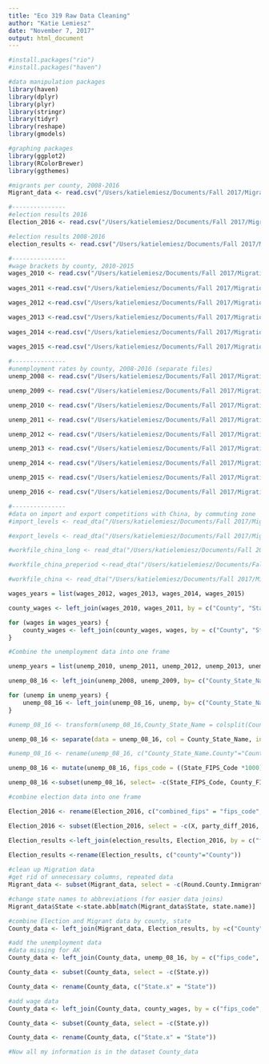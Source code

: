 ```yaml
---
title: "Eco 319 Raw Data Cleaning"
author: "Katie Lemiesz"
date: "November 7, 2017"
output: html_document
---
```


```r
#install.packages("rio")
#install.packages("haven")

#data manipulation packages
library(haven)
library(dplyr)
library(plyr)
library(stringr)
library(tidyr)
library(reshape)
library(gmodels)

#graphing packages
library(ggplot2)
library(RColorBrewer)
library(ggthemes)

```

```r
#migrants per county, 2008-2016
Migrant_data <- read.csv("/Users/katielemiesz/Documents/Fall 2017/Migration Economics/Research Project/Data/Migrants_in_County_data.csv")

#---------------
#election results 2016
Election_2016 <- read.csv("/Users/katielemiesz/Documents/Fall 2017/Migration Economics/Research Project/Data/Election Data from GitHub/2016_US_County_Level_Presidential_Results.csv")

#election results 2008-2016
election_results <- read.csv("/Users/katielemiesz/Documents/Fall 2017/Migration Economics/Research Project/Data/Election Data from GitHub/US_County_Level_Presidential_Results_08-16.csv")

#---------------
#wage brackets by county, 2010-2015
wages_2010 <- read.csv("/Users/katielemiesz/Documents/Fall 2017/Migration Economics/Research Project/Data/County_wages_2010.csv")
  
wages_2011 <-read.csv("/Users/katielemiesz/Documents/Fall 2017/Migration Economics/Research Project/Data/County_wages_2011.csv")

wages_2012 <-read.csv("/Users/katielemiesz/Documents/Fall 2017/Migration Economics/Research Project/Data/County_wages_2012.csv")

wages_2013 <-read.csv("/Users/katielemiesz/Documents/Fall 2017/Migration Economics/Research Project/Data/County_wages_2013.csv")
  
wages_2014 <-read.csv("/Users/katielemiesz/Documents/Fall 2017/Migration Economics/Research Project/Data/County_wages_2014.csv")
  
wages_2015 <-read.csv("/Users/katielemiesz/Documents/Fall 2017/Migration Economics/Research Project/Data/County_wages_2015.csv")

#---------------
#unemployment rates by county, 2008-2016 (separate files)
unemp_2008 <- read.csv("/Users/katielemiesz/Documents/Fall 2017/Migration Economics/Research Project/Data/Unemp Rates/laucnty08.csv")

unemp_2009 <- read.csv("/Users/katielemiesz/Documents/Fall 2017/Migration Economics/Research Project/Data/Unemp Rates/laucnty09.csv")

unemp_2010 <- read.csv("/Users/katielemiesz/Documents/Fall 2017/Migration Economics/Research Project/Data/Unemp Rates/laucnty10.csv")

unemp_2011 <- read.csv("/Users/katielemiesz/Documents/Fall 2017/Migration Economics/Research Project/Data/Unemp Rates/laucnty11.csv")

unemp_2012 <- read.csv("/Users/katielemiesz/Documents/Fall 2017/Migration Economics/Research Project/Data/Unemp Rates/laucnty12.csv")

unemp_2013 <- read.csv("/Users/katielemiesz/Documents/Fall 2017/Migration Economics/Research Project/Data/Unemp Rates/laucnty13.csv")

unemp_2014 <- read.csv("/Users/katielemiesz/Documents/Fall 2017/Migration Economics/Research Project/Data/Unemp Rates/laucnty14.csv")

unemp_2015 <- read.csv("/Users/katielemiesz/Documents/Fall 2017/Migration Economics/Research Project/Data/Unemp Rates/laucnty15.csv")

unemp_2016 <- read.csv("/Users/katielemiesz/Documents/Fall 2017/Migration Economics/Research Project/Data/Unemp Rates/laucnty16.csv")

#---------------
#data on import and export competitions with China, by commuting zone
#import_levels <- read_dta("/Users/katielemiesz/Documents/Fall 2017/Migration Economics/Research Project/Data/import competition measure/dta/import_levels.dta", encoding = NULL)

#export_levels <- read_dta("/Users/katielemiesz/Documents/Fall 2017/Migration Economics/Research Project/Data/import competition measure/dta/export_levels.dta", encoding = NULL)

#workfile_china_long <- read_dta("/Users/katielemiesz/Documents/Fall 2017/Migration Economics/Research Project/Data/import competition measure/dta/workfile_china_long.dta", encoding = NULL)

#workfile_china_preperiod <-read_dta("/Users/katielemiesz/Documents/Fall 2017/Migration Economics/Research Project/Data/import competition measure/dta/workfile_china_preperiod.dta", encoding = NULL)

#workfile_china <- read_dta("/Users/katielemiesz/Documents/Fall 2017/Migration Economics/Research Project/Data/import competition measure/dta/workfile_china.dta", encoding = NULL)

```

```r
wages_years = list(wages_2012, wages_2013, wages_2014, wages_2015)

county_wages <- left_join(wages_2010, wages_2011, by = c("County", "State", "fips_code"))

for (wages in wages_years) {
    county_wages <- left_join(county_wages, wages, by = c("County", "State", "fips_code"))
}

```



```r
#Combine the unemployment data into one frame

unemp_years = list(unemp_2010, unemp_2011, unemp_2012, unemp_2013, unemp_2014, unemp_2015, unemp_2016)

unemp_08_16 <- left_join(unemp_2008, unemp_2009, by= c("County_State_Name","State_FIPS_Code", "County_FIPS_Code"))

for (unemp in unemp_years) {
    unemp_08_16 <- left_join(unemp_08_16, unemp, by= c("County_State_Name", "State_FIPS_Code", "County_FIPS_Code"))
}

#unemp_08_16 <- transform(unemp_08_16,County_State_Name = colsplit(County_State_Name, split =",", names = c("County", "State")))

unemp_08_16 <- separate(data = unemp_08_16, col = County_State_Name, into = c("County", "State"), sep = ",")

#unemp_08_16 <- rename(unemp_08_16, c("County_State_Name.County"="County", "County_State_Name.State" = "State"))

unemp_08_16 <- mutate(unemp_08_16, fips_code = ((State_FIPS_Code *1000)+County_FIPS_Code))

unemp_08_16 <-subset(unemp_08_16, select= -c(State_FIPS_Code, County_FIPS_Code))

```

```r
#combine election data into one frame

Election_2016 <- rename(Election_2016, c("combined_fips" = "fips_code", "county_name"="county", "votes_dem"="votes_dem_2016", "votes_gop"="votes_gop_2016", "total_votes"="total_votes_2016", "per_dem"="percent_dem_2016", "per_gop"="percent_gop_2016", "diff"="party_diff_2016", "per_point_diff"="per_point_diff_2016", "state_abbr"="State"))

Election_2016 <- subset(Election_2016, select = -c(X, party_diff_2016, per_point_diff_2016))

Election_results <-left_join(election_results, Election_2016, by = c("fips_code", "county"))
  
Election_results <-rename(Election_results, c("county"="County"))


```


```r
#clean up Migration data
#get rid of unnecessary columns, repeated data
Migrant_data <- subset(Migrant_data, select = -c(Round.County.Immigrants, Round.State.Immigrants, State.Immigrants))

#change state names to abbreviations (for easier data joins)
Migrant_data$State <-state.abb[match(Migrant_data$State, state.name)]

```

```r
#combine Election and Migrant data by county, state
County_data <- left_join(Migrant_data, Election_results, by =c("County", "State"))

#add the unemployment data
#data missing for AK
County_data <- left_join(County_data, unemp_08_16, by = c("fips_code", "County"))

County_data <- subset(County_data, select = -c(State.y))

County_data <- rename(County_data, c("State.x" = "State"))

#add wage data
County_data <- left_join(County_data, county_wages, by = c("fips_code", "County"))

County_data <- subset(County_data, select = -c(State.y))

County_data <- rename(County_data, c("State.x" = "State"))

#Now all my information is in the dataset County_data
```

```r

```



